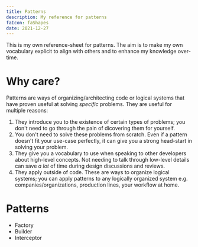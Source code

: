 ```yaml
---
title: Patterns
description: My reference for patterns
faIcon: faShapes
date: 2021-12-27
---
```



This is my own reference-sheet for patterns. The aim is to make my own vocabulary explicit to align with others and to enhance my knowledge over-time.

# Why care?

Patterns are ways of organizing/architecting code or logical systems that have proven useful at solving _specific_ problems. They are useful for multiple reasons:

1. They introduce you to the existence of certain types of problems; you don't need to go through the pain of dicovering them for yourself.
1. You don't need to solve these problems from scratch. Even if a pattern doesn't fit your use-case perfectly, it can give you a strong head-start in solving your problem.
1. They give you a vocabulary to use when speaking to other developers about high-level concepts. Not needing to talk through low-level details can save _a lot_ of time during design discussions and reviews.
1. They apply outside of code. These are ways to organize logical systems; you can apply patterns to any logically organized system e.g. companies/organizations, production lines, your workflow at home.

# Patterns

<ul>
  <li key="factory">
    <Link to="/articles/pattern-factory">Factory</Link>
  </li>
  <li key="builder">
    <Link to="/articles/pattern-builder">Builder</Link>
  </li>
  <li key="interceptor">
    <Link to="/articles/pattern-interceptor">Interceptor</Link>
  </li>
</ul>
